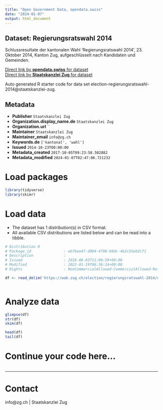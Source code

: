 ```yaml
---
title: "Open Government Data, opendata.swiss"
date: "2024-01-07"
output: html_document
---
```


## Dataset: Regierungsratswahl 2014

Schlussresultate der kantonalen Wahl 'Regierungsratswahl 2014', 23. Oktober 2014, Kanton Zug, aufgeschlüsselt nach Kandidaten und Gemeinden.

[Direct link by **opendata.swiss** for dataset](https://opendata.swiss/de/dataset/regierungsratswahl-2014)<br>
[Direct link by **Staatskanzlei Zug** for dataset](https://wab.zug.ch/election/regierungsratswahl-2014/data)

Auto generated R starter code for data set election-regierungsratswahl-2014@staatskanzlei-zug.

## Metadata

- **Publisher** `Staatskanzlei Zug`
- **Organization.display_name.de** `Staatskanzlei Zug`
- **Organization.url** ``
- **Maintainer** `Staatskanzlei Zug`
- **Maintainer_email** `info@zg.ch`
- **Keywords.de** `['kantonal', 'wahl']`
- **Issued** `2014-10-23T00:00:00`
- **Metadata_created** `2017-10-05T09:23:58.502882`
- **Metadata_modified** `2024-01-07T02:47:06.721232`


# Load packages

```r

library(tidyverse)
library(skimr)

```

# Load data

-   The dataset has 1 distribution(s) in CSV format.
-   All available CSV distributions are listed below and can be read into a tibble.

```r

# Distribution 0
# Package_id               : eb7bee47-d094-4798-b8dc-4b2c55eb2c71
# Description              : 
# Issued                   : 2016-06-03T11:06:59+00:00
# Modified                 : 2022-01-19T06:36:24+00:00
# Rights                   : NonCommercialAllowed-CommercialAllowed-ReferenceRequired

df <- read_delim('https://wab.zug.ch/election/regierungsratswahl-2014/data-csv')



```

# Analyze data

```r

glimpse(df)
str(df)
skim(df)

head(df)
tail(df)

```

# Continue your code here...

```r

```

------------------------------------------------------------------------

# Contact

info@zg.ch | Staatskanzlei Zug
